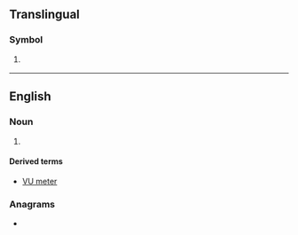 {{also|vu|.vu|vú|vù|vũ|Vũ|vü|ʋu}}
==Translingual==

===Symbol===
{{mul-symbol}}

# {{ISO 3166|1|2|Vanuatu|from=1980}}
#: {{syn|mul|VU|qq1=1974{{ndash}}1980, as {{w|New Hebrides}}}}

----

==English==
{{wikipedia|VU meter}}

===Noun===
{{en-noun}}

# {{initialism of|en|[[volume]] [[unit]]}}

====Derived terms====
* [[VU meter]]

===Anagrams===
* {{anagrams|en|a=uv|UV|uv}}